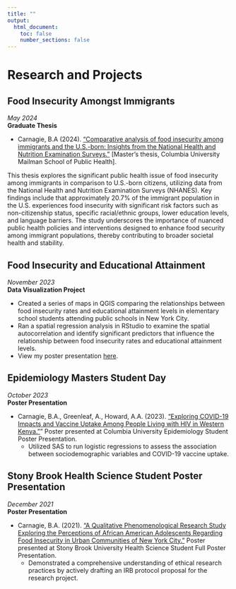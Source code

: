 ```yaml
---
title: ""
output: 
  html_document:
    toc: false
    number_sections: false
---
```


# Research and Projects {.tabset}

## Food Insecurity Amongst Immigrants

*May 2024*        
**Graduate Thesis**

- Carnagie, B.A (2024). ["Comparative analysis of food insecurity among immigrants and the U.S.-born: Insights from the National Health and Nutrition Examination Surveys."](files/MPH Thesis.pdf) [Master's thesis, Columbia University Mailman School of Public Health].

This thesis explores the significant public health issue of food insecurity among immigrants in comparison to U.S.-born citizens, utilizing data from the National Health and Nutrition Examination Surveys (NHANES). Key findings include that approximately 20.7% of the immigrant population in the U.S. experiences food insecurity with significant risk factors such as non-citizenship status, specific racial/ethnic groups, lower education levels, and language barriers. The study underscores the importance of nuanced public health policies and interventions designed to enhance food security among immigrant populations, thereby contributing to broader societal health and stability.

## Food Insecurity and Educational Attainment

*November 2023*  
**Data Visualization Project**

- Created a series of maps in QGIS comparing the relationships between food insecurity rates and educational attainment levels in elementary school students attending public schools in New York City.
- Ran a spatial regression analysis in RStudio to examine the spatial autocorrelation and identify significant predictors that influence the relationship between food insecurity rates and educational attainment levels.
- View my poster presentation [here](files/GIS Poster.pdf).

## Epidemiology Masters Student Day

*October 2023*  
**Poster Presentation**

- Carnagie, B.A., Greenleaf, A., Howard, A.A. (2023). ["Exploring COVID-19 Impacts and Vaccine Uptake Among People Living with HIV in Western Kenya."](files/Carnagie_Brianna_Poster.pdf)" Poster presented at Columbia University Epidemiology Student Poster Presentation.
  + Utilized SAS to run logistic regressions to assess the association between sociodemographic variables and COVID-19 vaccine uptake.

## Stony Brook Health Science Student Poster Presentation

*December 2021*  
**Poster Presentation**

- Carnagie, B.A. (2021). ["A Qualitative Phenomenological Research Study Exploring the Perceptions of African American Adolescents Regarding Food Insecurity in Urban Communities of New York City."](files/BCarnagie IRB Protocol.pdf) Poster presented at Stony Brook University Health Science Student Full Poster Presentation.
  + Demonstrated a comprehensive understanding of ethical research practices by actively drafting an IRB protocol proposal for the research project.
